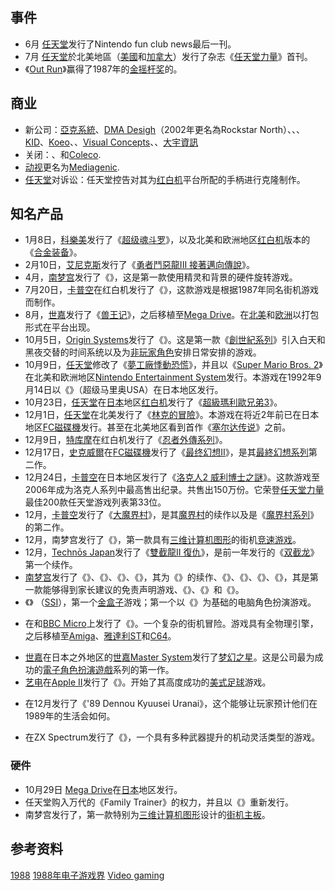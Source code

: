 {{NoteTA
| G1 = Games
}}

== 事件 ==

* 6月 [[任天堂|任天堂]]发行了Nintendo fun club news最后一刊。
* 7月 [[任天堂|任天堂]]於北美地區（[[美國|美國]]和[[加拿大|加拿大]]）发行了杂志《[[任天堂力量|任天堂力量]]》首刊。
* 《[[Out_Run|Out Run]]》赢得了1987年的[[金摇杆奖|金摇杆奖]]的{{tsl|en|List of Game of the Year awards || 年度最佳}}。

== 商业 ==

* 新公司：[[亞克系統|亞克系統]]、[[Rockstar_North|DMA Desigh]]（2002年更名為Rockstar North）、{{tsl|en|Eurocom || Eurocom}}、{{tsl|en|Image Works || Image Works}}、[[KID|KID]]、[[Koeo|Koeo]]、{{tsl|en|Stormfront Studios || Stormfront}}、[[Visual_Concepts|Visual Concepts]]、{{tsl|en|Walt Disney Computer Software || Walt Disney Computer Software}}、[[大宇資訊|大宇資訊]]
* 关闭：{{tsl|en|Bally Sente || Sente Technologies}}、{{tsl|en|Aackosoft || Aackosoft}}和[[Coleco|Coleco]].
* [[动视|动视]]更名为[[动视|Mediagenic]].
* [[任天堂|任天堂]]对{{tsl|en|Camerica || Camerica}}诉讼：任天堂控告{{tsl|en|Camerica || Camerica}}对其为[[红白机|红白机]]平台所配的{{tsl|en|NES Advantage || Advantage}}手柄进行克隆制作。

== 知名产品 ==

* 1月8日，[[科樂美|科樂美]]发行了《[[超级魂斗罗|超级魂斗罗]]》，以及北美和欧洲地区[[红白机|红白机]]版本的《[[合金装备_(1987年游戏)|合金装备]]》。
* 2月10日，[[艾尼克斯|艾尼克斯]]发行了《[[勇者鬥惡龍III_接著邁向傳說|勇者鬥惡龍III 接著邁向傳說]]》。
* 4月，[[南梦宫|南梦宫]]发行了《{{tsl|en|Assault (arcade game) || Assault}}》，这是第一款使用精灵和背景的硬件旋转游戏。
* 7月20日，[[卡普空|卡普空]]在红白机发行了《{{tsl|en|Bionic Commando || Bionic Commando}}》，这款游戏是根据1987年同名街机游戏而制作。
* 8月，[[世嘉|世嘉]]发行了《[[兽王记|兽王记]]》，之后移植至[[Mega_Drive|Mega Drive]]。在[[北美|北美]]和[[欧洲|欧洲]]以打包形式在平台出现。
* 10月5日，[[Origin_Systems|Origin Systems]]发行了《{{tsl|en|Ultima V: Warriors of Destiny || 创世纪V: Warriors of Destiny}}》。这是第一款《[[創世紀系列|創世紀系列]]》引入白天和黑夜交替的时间系统以及为[[非玩家角色|非玩家角色]]安排日常安排的游戏。
* 10月9日，[[任天堂|任天堂]]修改了《[[夢工廠悸動恐慌|夢工廠悸動恐慌]]》，并且以《[[超级马里奥兄弟USA|Super Mario Bros. 2]]》在北美和欧洲地区[[红白机|Nintendo Entertainment System]]发行。本游戏在1992年9月14日以《{{lang|ja|スーパーマリオUSA}}》（超级马里奥USA）在日本地区发行。
* 10月23日，[[任天堂|任天堂]]在[[日本|日本]]地区[[红白机|红白机]]发行了《[[超級瑪利歐兄弟3|超級瑪利歐兄弟3]]》。
* 12月1日，[[任天堂|任天堂]]在北美发行了《[[林克的冒險|林克的冒險]]》。本游戏在将近2年前已在日本地区[[FC磁碟機|FC磁碟機]]发行。甚至在北美地区看到首作《[[塞尔达传说_(游戏)|塞尔达传说]]》之前。
* 12月9日，[[特库摩|特库摩]]在红白机发行了《[[忍者外傳系列|忍者外傳系列]]》。
* 12月17日，[[史克威爾|史克威爾]]在[[FC磁碟機|FC磁碟機]]发行了《[[最终幻想II|最终幻想II]]》，是其[[最終幻想系列|最終幻想系列]]第二作。
* 12月24日，[[卡普空|卡普空]]在日本地区发行了《[[洛克人2_威利博士之謎|洛克人2 威利博士之謎]]》。这款游戏至2006年成为洛克人系列中最高售出纪录。共售出150万份。它荣登[[任天堂力量|任天堂力量]]最佳200款任天堂游戏列表第33位。
* 12月，[[卡普空|卡普空]]发行了《[[大魔界村|大魔界村]]》，是其[[魔界村系列|魔界村]]的续作以及是《[[魔界村系列|魔界村系列]]》的第二作。
* 12月，南梦宫发行了《{{tsl|en|Winning Run || Winning Run}}》，第一款具有[[三维计算机图形|三维计算机图形]]的街机[[竞速游戏|竞速游戏]]。
* 12月，[[Technōs_Japan|Technōs Japan]]发行了《[[雙截龍II_復仇|雙截龍II 復仇]]》，是前一年发行的《[[双截龙_(游戏)|双截龙]]》第一个续作。
* [[南梦宫|南梦宫]]发行了《{{tsl|en|World Stadium || World Stadium}}》、《{{tsl|en|Berabow Man || Berabow Man}}》、《{{tsl|en|Marchen Maze || Marchen Maze}}》、《{{tsl|en|Bakutotsu Kijuutei || Bakutotsu Kijuutei}}》，其为《{{tsl|en|Baraduke || Baraduke}}》的续作、《{{tsl|en|Ordyne || Ordyne}}》、《{{tsl|en|Metal Hawk || Metal Hawk}}》、《{{tsl|en|World Court (arcade game) || World Court}}》、《{{tsl|en|Splatterhouse || Splatterhouse}}》，其是第一款能够得到家长建议的免责声明游戏、《{{tsl|en|Mirai Ninja (video game) || Mirai Ninja}}》、《{{tsl|en|Face Off (arcade game) || Face Off}}》和《{{tsl|en|Phelios || Phelios}}》。
* 《{{tsl|en|Pool of Radiance || Pool of Radiance}}》 （[[Strategic_Simulations|SSI]]），第一个[[金盒子|金盒子]]游戏；第一个以《{{tsl|en|Advanced Dungeons & Dragons || Advanced Dungeons & Dragons}}》为基础的电脑角色扮演游戏。
* {{tsl|en|Superior Software || Superior Software}}在{{tsl|en|Acorn Electron || Acorn Electron}}和[[BBC_Micro|BBC Micro]]上发行了《{{tsl|en|Exile (1988 video game) || Exile}}》。一个复杂的街机冒险。游戏具有全物理引擎，之后移植至[[Amiga|Amiga]]、[[雅達利ST|雅達利ST]]和[[Commodore_64|C64]]。
* [[世嘉|世嘉]]在日本之外地区的[[世嘉Master_System|世嘉Master System]]发行了[[梦幻之星|梦幻之星]]。这是公司最为成功的[[電子角色扮演遊戲|電子角色扮演遊戲]]系列的第一作。
* [[艺电|艺电]]在[[Apple_II|Apple II]]发行了《{{tsl|en|John Madden Football || John Madden Football}}》。开始了其高度成功的[[美式足球|美式足球]]游戏。
* {{tsl|en|Micronics || Micronics}}在12月发行了《'89 Dennou Kyuusei Uranai》，这个能够让玩家预计他们在1989年的生活会如何。
* {{tsl|en|Martech || Martech}}在ZX Spectrum发行了《{{tsl|en|Rex (video game) || Rex}}》，一个具有多种武器提升的机动灵活类型的游戏。

=== 硬件 ===

* 10月29日 [[Mega_Drive|Mega Drive]]在[[日本|日本]]地区发行。
* 任天堂购入万代的《Family Trainer》的权力，并且以《{{tsl|en|Power Pad || Power Pad}}》重新发行。
* 南梦宫发行了{{tsl|en|Namco System 21 || Namco System 21}}，第一款特别为[[三维计算机图形|三维计算机图形]]设计的[[街机主板|街机主板]]。

== 参考资料 ==
{{Reflist}}

{{电子游戏史}}

{{DEFAULTSORT:1988 In Video Gaming}}
[[Category:1980年代电子游戏界|1988]]
[[Category:1988年电子游戏界|]]
[[Category:1988年|Video gaming]]